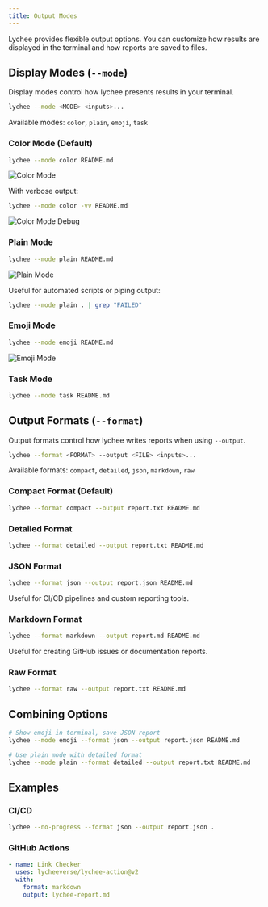 ```yaml
---
title: Output Modes
---
```



Lychee provides flexible output options. You can customize how results are displayed in the terminal and how reports are saved to files.

## Display Modes (`--mode`)

Display modes control how lychee presents results in your terminal.

```bash
lychee --mode <MODE> <inputs>...
```

Available modes: `color`, `plain`, `emoji`, `task`

### Color Mode (Default)

```bash
lychee --mode color README.md
```

![Color Mode](./images/color.avif)

With verbose output:

```bash
lychee --mode color -vv README.md
```

![Color Mode Debug](./images/color-debug.avif)

### Plain Mode

```bash
lychee --mode plain README.md
```

![Plain Mode](./images/plain.avif)

Useful for automated scripts or piping output:

```bash
lychee --mode plain . | grep "FAILED"
```

### Emoji Mode

```bash
lychee --mode emoji README.md
```

![Emoji Mode](./images/emoji.avif)

### Task Mode

```bash
lychee --mode task README.md
```

## Output Formats (`--format`)

Output formats control how lychee writes reports when using `--output`.

```bash
lychee --format <FORMAT> --output <FILE> <inputs>...
```

Available formats: `compact`, `detailed`, `json`, `markdown`, `raw`

### Compact Format (Default)

```bash
lychee --format compact --output report.txt README.md
```

### Detailed Format

```bash
lychee --format detailed --output report.txt README.md
```

### JSON Format

```bash
lychee --format json --output report.json README.md
```

Useful for CI/CD pipelines and custom reporting tools.

### Markdown Format

```bash
lychee --format markdown --output report.md README.md
```

Useful for creating GitHub issues or documentation reports.

### Raw Format

```bash
lychee --format raw --output report.txt README.md
```

## Combining Options

```bash
# Show emoji in terminal, save JSON report
lychee --mode emoji --format json --output report.json README.md

# Use plain mode with detailed format
lychee --mode plain --format detailed --output report.txt README.md
```

## Examples

### CI/CD

```bash
lychee --no-progress --format json --output report.json .
```

### GitHub Actions

```yaml
- name: Link Checker
  uses: lycheeverse/lychee-action@v2
  with:
    format: markdown
    output: lychee-report.md
```
